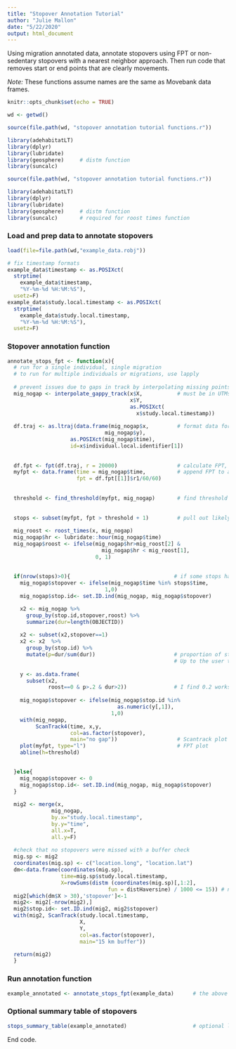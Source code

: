 ```yaml
---
title: "Stopover Annotation Tutorial"
author: "Julie Mallon"
date: "5/22/2020"
output: html_document
---
```


Using migration annotated data, annotate stopovers using FPT or non-sedentary stopovers with a nearest neighbor approach. Then run code that removes start or end points that are clearly movements.
    
*Note:* These functions assume names are the same as Movebank data frames.

```r
knitr::opts_chunk$set(echo = TRUE)

wd <- getwd()

source(file.path(wd, "stopover annotation tutorial functions.r"))

library(adehabitatLT)
library(dplyr)
library(lubridate)
library(geosphere)     # distm function
library(suncalc) 
```

```r
source(file.path(wd, "stopover annotation tutorial functions.r"))

library(adehabitatLT)
library(dplyr)
library(lubridate)
library(geosphere)     # distm function
library(suncalc)       # required for roost times function
```

### Load and prep data to annotate stopovers
```r
load(file=file.path(wd,"example_data.robj"))

# fix timestamp formats
example_data$timestamp <- as.POSIXct(
  strptime(
    example_data$timestamp,
    "%Y-%m-%d %H:%M:%S"),
  usetz=F)
example_data$study.local.timestamp <- as.POSIXct( 
  strptime(
    example_data$study.local.timestamp,  
    "%Y-%m-%d %H:%M:%S"),
  usetz=F)

```

### Stopover annotation function
```r

annotate_stops_fpt <- function(x){
  # run for a single individual, single migration
  # to run for multiple individuals or migrations, use lapply
   
  # prevent issues due to gaps in track by interpolating missing points
  mig_nogap <- interpolate_gappy_track(x$X,           # must be in UTMs and not degrees!
                                       x$Y,
                                       as.POSIXct(
                                         x$study.local.timestamp))
  
  df.traj <- as.ltraj(data.frame(mig_nogap$x,         # format data for adehabitat
                               mig_nogap$y),
                    as.POSIXct(mig_nogap$time), 
                    id=x$individual.local.identifier[1])
  
  
  df.fpt <- fpt(df.traj, r = 20000)                   # calculate FPT, check that r value works for your dataset
  myfpt <- data.frame(time = mig_nogap$time,          # append FPT to a new data frame with time
                      fpt = df.fpt[[1]]$r1/60/60)
  
  
  threshold <- find_threshold(myfpt, mig_nogap)       # find threshold to identify stopovers
  
  
  stops <- subset(myfpt, fpt > threshold + 1)         # pull out likely stopovers
  
  mig_roost <- roost_times(x, mig_nogap)
  mig_nogap$hr <- lubridate::hour(mig_nogap$time)
  mig_nogap$roost <- ifelse(mig_nogap$hr>mig_roost[2] & 
                              mig_nogap$hr < mig_roost[1], 
                            0, 1)
    
  
  if(nrow(stops)>0){                                 # if some stops have been identified
    mig_nogap$stopover <- ifelse(mig_nogap$time %in% stops$time,
                               1,0)
    mig_nogap$stop.id<- set.ID.ind(mig_nogap, mig_nogap$stopover)

    x2 <- mig_nogap %>% 
      group_by(stop.id,stopover,roost) %>%
      summarize(dur=length(OBJECTID))
    
    x2 <- subset(x2,stopover==1)
    x2 <- x2  %>% 
      group_by(stop.id) %>%
      mutate(p=dur/sum(dur))                         # proportion of stopover that is spent roosting
                                                     # Up to the user to decide whether this helps with selection
    
    y <- as.data.frame(
      subset(x2,
             roost==0 & p>.2 & dur>2))               # I find 0.2 works for this data (typical roost 6pm - 8am) 
    
    mig_nogap$stopover <- ifelse(mig_nogap$stop.id %in%
                                   as.numeric(y[,1]),
                                 1,0)
    with(mig_nogap, 
         ScanTrack4(time, x,y,
                    col=as.factor(stopover),
                    main="no gap"))                   # Scantrack plot to see where stopovers have been annotated
    plot(myfpt, type="l")                             # FPT plot
    abline(h=threshold)
    

  }else{
    mig_nogap$stopover <- 0
    mig_nogap$stop.id<- set.ID.ind(mig_nogap, mig_nogap$stopover)
  }
  
  mig2 <- merge(x, 
              mig_nogap,
              by.x="study.local.timestamp",
              by.y="time",
              all.x=T,
              all.y=F)
  
  #check that no stopovers were missed with a buffer check
  mig.sp <- mig2
  coordinates(mig.sp) <- c("location.long", "location.lat")
  dm<-data.frame(coordinates(mig.sp),
                 time=mig.sp$study.local.timestamp, 
                 X=rowSums(distm (coordinates(mig.sp)[,1:2], 
                                fun = distHaversine) / 1000 <= 15)) # number of points within distance 15 km
  mig2[which(dm$X > 30),'stopover']<-1
  mig2<- mig2[-nrow(mig2),]
  mig2$stop.id<- set.ID.ind(mig2, mig2$stopover)
  with(mig2, ScanTrack(study.local.timestamp,
                       X,
                       Y,
                       col=as.factor(stopover),
                       main="15 km buffer"))

  return(mig2)
  }
```


### Run annotation function
```r
example_annotated <- annotate_stops_fpt(example_data)      # the above function
```

### Optional summary table of stopovers
```r
stops_summary_table(example_annotated)                     # optional list and plots summarizing stopovers

```

End code.

